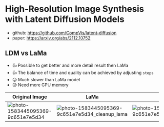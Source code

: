 # High-Resolution Image Synthesis with Latent Diffusion Models

- github: https://github.com/CompVis/latent-diffusion
- paper: https://arxiv.org/abs/2112.10752

## LDM vs LaMa

- 👍 Possible to get better and more detail result then LaMa
- 👍 The balance of time and quality can be achieved by adjusting `steps`
- 😐 Much slower than LaMa model
- 😐 Need more GPU memory

| Original Image                                                                                                                            | LaMa                                                                                                                                                   | LDM                                                                                                                                                   |
| ----------------------------------------------------------------------------------------------------------------------------------------- | ------------------------------------------------------------------------------------------------------------------------------------------------------ | ----------------------------------------------------------------------------------------------------------------------------------------------------- |
| ![photo-1583445095369-9c651e7e5d34](https://user-images.githubusercontent.com/3998421/156923525-d6afdec3-7b98-403f-ad20-88ebc6eb8d6d.jpg) | ![photo-1583445095369-9c651e7e5d34_cleanup_lama](https://user-images.githubusercontent.com/3998421/156923620-a40cc066-fd4a-4d85-a29f-6458711d1247.png) | ![photo-1583445095369-9c651e7e5d34_cleanup_ldm](https://user-images.githubusercontent.com/3998421/156923652-0d06c8c8-33ad-4a42-a717-9c99f3268933.png) |
